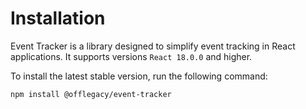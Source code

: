 # Installation

Event Tracker is a library designed to simplify event tracking in React applications. It supports versions `React 18.0.0` and higher.

To install the latest stable version, run the following command:

```shell npm2yarn
npm install @offlegacy/event-tracker
```
